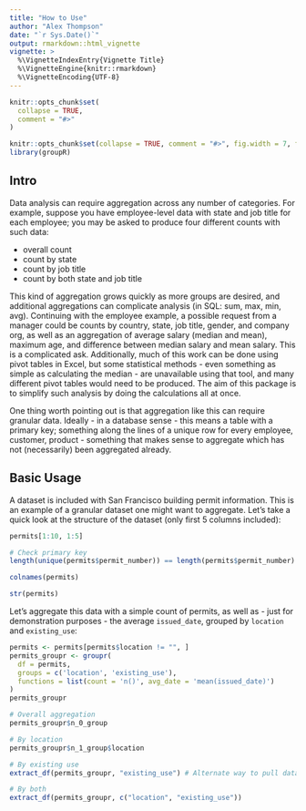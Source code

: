 ```yaml
---
title: "How to Use"
author: "Alex Thompson"
date: "`r Sys.Date()`"
output: rmarkdown::html_vignette
vignette: >
  %\VignetteIndexEntry{Vignette Title}
  %\VignetteEngine{knitr::rmarkdown}
  %\VignetteEncoding{UTF-8}
---
```


```r
knitr::opts_chunk$set(
  collapse = TRUE,
  comment = "#>"
)
```

```r
knitr::opts_chunk$set(collapse = TRUE, comment = "#>", fig.width = 7, fig.height = 7, fig.align = "center")
library(groupR)
```

## Intro

Data analysis can require aggregation across any number of categories. For example, suppose you have employee-level data with state and job title for each employee; you may be asked to produce four different counts with such data: 

- overall count
- count by state
- count by job title
- count by both state and job title

This kind of aggregation grows quickly as more groups are desired, and
additional aggregations can complicate analysis (in SQL: sum, max, min, avg).
Continuing with the employee example, a possible request from a manager could be
counts by country, state, job title, gender, and company org, as well as an
aggregation of average salary (median and mean), maximum age, and difference
between median salary and mean salary. This is a complicated ask. Additionally,
much of this work can be done using pivot tables in Excel, but some statistical
methods - even something as simple as calculating the median - are unavailable
using that tool, and many different pivot tables would need to be produced. The
aim of this package is to simplify such analysis by doing the calculations all
at once.

One thing worth pointing out is that aggregation like this can require granular
data. Ideally - in a database sense - this means a table with a primary key;
something along the lines of a unique row for every employee, customer, product - 
something that makes sense to aggregate which has not (necessarily) been aggregated already.

## Basic Usage

A dataset is included with San Francisco building permit information. This is an example of a 
granular dataset one might want to aggregate. Let's take a quick look at the structure of the dataset
(only first 5 columns included):

```r
permits[1:10, 1:5]

# Check primary key
length(unique(permits$permit_number)) == length(permits$permit_number)

colnames(permits)

str(permits)
```

Let's aggregate this data with a simple count of permits, as well as - just for demonstration purposes - the average `issued_date`, grouped by `location` and `existing_use`:

```r
permits <- permits[permits$location != "", ]
permits_groupr <- groupr(
  df = permits,
  groups = c('location', 'existing_use'),
  functions = list(count = 'n()', avg_date = 'mean(issued_date)')
)
permits_groupr

# Overall aggregation
permits_groupr$n_0_group

# By location
permits_groupr$n_1_group$location

# By existing use
extract_df(permits_groupr, "existing_use") # Alternate way to pull dataframe

# By both
extract_df(permits_groupr, c("location", "existing_use"))
```

